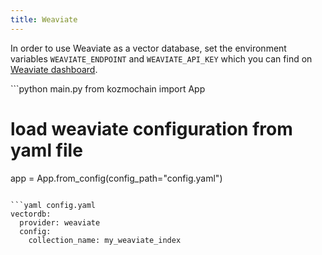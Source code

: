 ```yaml
---
title: Weaviate
---
```



In order to use Weaviate as a vector database, set the environment variables `WEAVIATE_ENDPOINT` and `WEAVIATE_API_KEY` which you can find on [Weaviate dashboard](https://console.weaviate.cloud/dashboard).

<CodeGroup>
```python main.py
from kozmochain import App

# load weaviate configuration from yaml file
app = App.from_config(config_path="config.yaml")
```

```yaml config.yaml
vectordb:
  provider: weaviate
  config:
    collection_name: my_weaviate_index
```
</CodeGroup>

<Snippet file="missing-vector-db-tip.mdx" />
